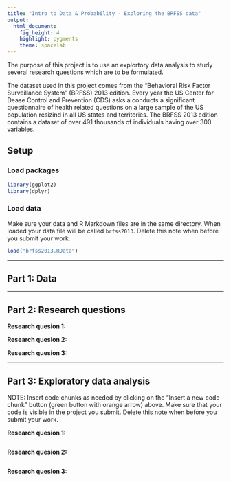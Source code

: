 ```yaml
---
title: "Intro to Data & Probability - Exploring the BRFSS data"
output: 
  html_document: 
    fig_height: 4
    highlight: pygments
    theme: spacelab
---
```

<div id="intro">
The purpose of this project is to use an explortory data analysis to study several research questions which are to be formulated.
</div>

The dataset used in this project comes from the "Behavioral Risk Factor Surveillance System" (BRFSS) 2013 edition. Every year the US Center for Dease Control and Prevention (CDS) asks a conducts a significant questionnaire of health related questions  on a large sample of the US population resizind in all US states and territories. The  BRFSS 2013 edition  contains a dataset of over 491 thousands of individuals having over 300 variables.  

## Setup

### Load packages

```r
library(ggplot2)
library(dplyr)
```

### Load data

Make sure your data and R Markdown files are in the same directory. When loaded
your data file will be called `brfss2013`. Delete this note when before you submit 
your work. 

```r
load("brfss2013.RData")
```



* * *

## Part 1: Data


* * *

## Part 2: Research questions

**Research quesion 1:**

**Research quesion 2:**

**Research quesion 3:**


* * *

## Part 3: Exploratory data analysis

NOTE: Insert code chunks as needed by clicking on the "Insert a new code chunk" 
button (green button with orange arrow) above. Make sure that your code is visible
in the project you submit. Delete this note when before you submit your work.

**Research quesion 1:**

```r

```



**Research quesion 2:**

```r

```



**Research quesion 3:**

```r

```

